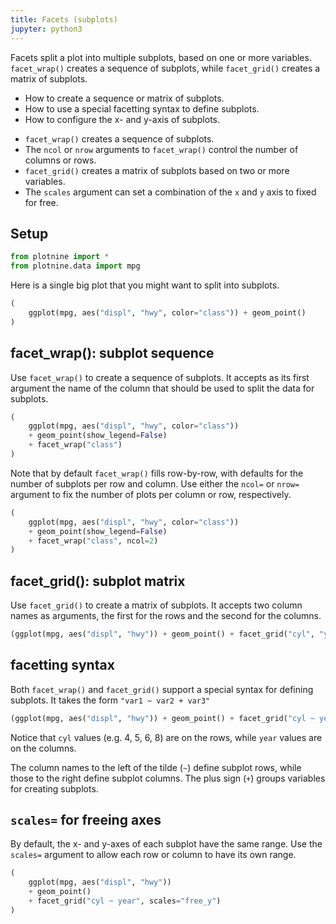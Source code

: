 ```yaml
---
title: Facets (subplots)
jupyter: python3
---
```


Facets split a plot into multiple subplots, based on one or more variables. `facet_wrap()` creates a sequence of subplots, while `facet_grid()` creates a matrix of subplots.

:::{.callout-tip title="You will learn"}
* How to create a sequence or matrix of subplots.
* How to use a special facetting syntax to define subplots.
* How to configure the x- and y-axis of subplots.
:::

:::{.callout-note title="Key points" collapse="true"}
* `facet_wrap()` creates a sequence of subplots.
* The `ncol` or `nrow` arguments to `facet_wrap()` control the number of columns or rows.
* `facet_grid()` creates a matrix of subplots based on two or more variables.
* The `scales` argument can set a combination of the `x` and `y` axis to fixed for free.
:::

## Setup

```python
from plotnine import *
from plotnine.data import mpg
```

Here is a single big plot that you might want to split into subplots.

```python
(
    ggplot(mpg, aes("displ", "hwy", color="class")) + geom_point()
)
```

## facet_wrap(): subplot sequence

Use `facet_wrap()` to create a sequence of subplots. It accepts as its first argument the name of the column that should be used to split the data for subplots.

```python
(
    ggplot(mpg, aes("displ", "hwy", color="class"))
    + geom_point(show_legend=False)
    + facet_wrap("class")
)
```

Note that by default `facet_wrap()` fills row-by-row, with defaults for the number of subplots per row and column. Use either the `ncol=` or `nrow=` argument to fix the number of plots per column or row, respectively.

```python
(
    ggplot(mpg, aes("displ", "hwy", color="class"))
    + geom_point(show_legend=False)
    + facet_wrap("class", ncol=2)
)
```


## facet_grid(): subplot matrix

Use `facet_grid()` to create a matrix of subplots. It accepts two column names as arguments, the first for the rows and the second for the columns.

```python
(ggplot(mpg, aes("displ", "hwy")) + geom_point() + facet_grid("cyl", "year"))
```

## facetting syntax

Both `facet_wrap()` and `facet_grid()` support a special syntax for defining subplots. It takes the form `"var1 ~ var2 + var3"`

```python
(ggplot(mpg, aes("displ", "hwy")) + geom_point() + facet_grid("cyl ~ year"))
```

Notice that `cyl` values (e.g. 4, 5, 6, 8) are on the rows, while `year` values are on the columns.

 The column names to the left of the tilde (`~`) define subplot rows, while those to the right define subplot columns. The plus sign (`+`) groups variables for creating subplots.


## `scales=` for freeing axes

By default, the x- and y-axes of each subplot have the same range. Use the `scales=` argument to allow each row or column to have its own range.

```python
(
    ggplot(mpg, aes("displ", "hwy"))
    + geom_point()
    + facet_grid("cyl ~ year", scales="free_y")
)
```
